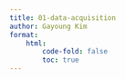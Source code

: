 ```yaml
---
title: 01-data-acquisition
author: Gayoung Kim
format: 
    html:
        code-fold: false
        toc: true
---
```


